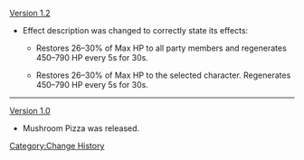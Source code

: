 [[Version 1.2]]
*Effect description was changed to correctly state its effects:
**{{Color|Old:}} Restores 26–30% of Max HP to all party members and regenerates 450–790 HP every 5s for 30s.
**{{Color|New:}} Restores 26–30% of Max HP to the selected character. Regenerates 450–790 HP every 5s for 30s.
----
[[Version 1.0]]
*Mushroom Pizza was released.
<noinclude>[[Category:Change History]]</noinclude>